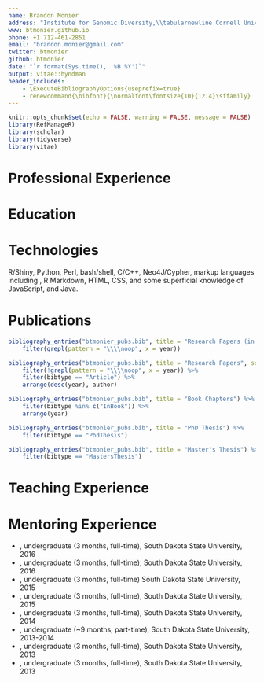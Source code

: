 ```yaml
---
name: Brandon Monier
address: "Institute for Genomic Diversity,\\tabularnewline Cornell University, Ithaca, New York"
www: btmonier.github.io
phone: +1 712-461-2851
email: "brandon.monier@gmail.com"
twitter: btmonier
github: btmonier
date: "`r format(Sys.time(), '%B %Y')`"
output: vitae::hyndman
header_includes:
    - \ExecuteBibliographyOptions{useprefix=true}
    - renewcommand{\bibfont}{\normalfont\fontsize{10}{12.4}\sffamily}
---
```


```r
knitr::opts_chunk$set(echo = FALSE, warning = FALSE, message = FALSE)
library(RefManageR)
library(scholar)
library(tidyverse)
library(vitae)
```

# Professional Experience
\begin{tabular}{rll}
    2018 - present & \textbf{Postdoctoral Researcher} in Dr. Ed Buckler's laboratory \\
                   & School of Integrated Plant Sciences, Cornell University
\end{tabular}

\hfill

# Education
\begin{tabular}{rll}
    2018 & \textbf{Ph.D.} & \textbf{Department of Biology and Microbiology} \\
         &                & South Dakota State University \\
         &                & \textit{Supervisors}: Drs. Heike B{\"u}cking and Jose Gonzalez-Hernandez \\[8pt]
    2013 & \textbf{M.S.}  & \textbf{Department of Agronomy, Horticulture and Plant Science} \\
         &                & South Dakota State University \\
         &                & \textit{Supervisor}: Dr. Jose Gonzalez-Hernandez \\[8pt]
    2008 & \textbf{B.S.}  & \textbf{Microbiology} \\
         &                & South Dakota State Univeristy \\
\end{tabular}

\hfill

# Technologies
R/Shiny, Python, Perl, bash/shell, C/C++, Neo4J/Cypher, markup languages including \LaTeX,
R Markdown, HTML, CSS, and some superficial knowledge of JavaScript, and Java.

\hfill

# Publications

```r
bibliography_entries("btmonier_pubs.bib", title = "Research Papers (in preparation)") %>%
    filter(grepl(pattern = "\\\\noop", x = year))
```

```r
bibliography_entries("btmonier_pubs.bib", title = "Research Papers", sorting = "ydnt") %>%
    filter(!grepl(pattern = "\\\\noop", x = year)) %>%
    filter(bibtype == "Article") %>%
    arrange(desc(year), author)
```

```r
bibliography_entries("btmonier_pubs.bib", title = "Book Chapters") %>%
    filter(bibtype %in% c("InBook")) %>%
    arrange(year)
```

```r
bibliography_entries("btmonier_pubs.bib", title = "PhD Thesis") %>%
    filter(bibtype == "PhdThesis")
```

```r
bibliography_entries("btmonier_pubs.bib", title = "Master's Thesis") %>%
    filter(bibtype == "MastersThesis")
```

\hfill

# Teaching Experience
\begin{tabular}{rll}
    2018        & \textbf{Teaching Assistant} & BOT-327L, Plant Physiology \\
                &                             & South Dakota State University \\
    2016        & \textbf{Teaching Assistant} & BIOL-153L, General Biology II \\
                &                             & South Dakota State University \\
    2015        & \textbf{Teaching Assistant} & BOT-201L, General Botany \\
                &                             & South Dakota State University \\
    2014 - 2017 & \textbf{Teaching Assistant} & BIOL-151L, General Biology I \\
                &                             & South Dakota State University \\
    2011        & \textbf{Teaching Assistnat} & PS-333L, Diseases of Field Crops \\
                &                             & South Dakota State University \\
\end{tabular}

\hfill

# Mentoring Experience
* \textit{April DeMell}, undergraduate (3 months, full-time), South Dakota State University, 2016
* \textit{Clarissa Mercado}, undergraduate (3 months, full-time), South Dakota State University, 2016
* \textit{Jerry Cordero Sepulv{\'e}da}, undergraduate (3 months, full-time) South Dakota State University, 2015
* \textit{Winly Mai}, undergraduate (3 months, full-time), South Dakota State University, 2015
* \textit{Merritt Burch}, undergraduate (3 months, full-time), South Dakota State University, 2014
* \textit{Vincent Peta}, undergraduate (~9 months, part-time), South Dakota State University, 2013-2014
* \textit{Sabrina Bushlack}, undergraduate (3 months, full-time), South Dakota State University, 2013
* \textit{Linh Anh Cat}, undergraduate (3 months, full-time), South Dakota State University, 2013

